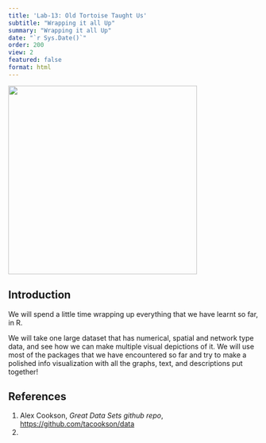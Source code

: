 ```yaml
---
title: 'Lab-13: Old Tortoise Taught Us'
subtitle: "Wrapping it all Up"
summary: "Wrapping it all Up"
date: "`r Sys.Date()`"
order: 200
view: 2
featured: false
format: html
---
```


![](featured.jpg){fig-align="center" width="380"}

## Introduction

We will spend a little time wrapping up everything that we have learnt
so far, in R.

We will take one large dataset that has numerical, spatial and network
type data, and see how we can make multiple visual depictions of it. We
will use most of the packages that we have encountered so far and try to
make a polished info visualization with all the graphs, text, and
descriptions put together!

## References

1.  Alex Cookson, *Great Data Sets github repo*,
    <https://github.com/tacookson/data>
2.  
